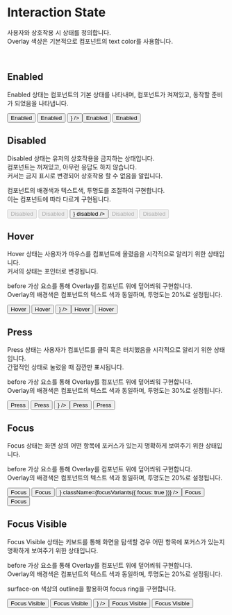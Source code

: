 



<Meta title="Token/InteractionState" />

<br />
<br />
<br />
<br />

# Interaction State

사용자와 상호작용 시 상태를 정의합니다.  
Overlay 색상은 기본적으로 컴포넌트의 text color를 사용합니다.

<br />

## Enabled

Enabled 상태는 컴포넌트의 기본 상태를 나타내며, 컴포넌트가 켜져있고, 동작할 준비가 되었음을 나타냅니다.

<Canvas withSource="none">
  <StoryWrapper>
    <Button variant="primary">Enabled</Button>
    <Button>Enabled</Button>
    <Button isIconButton label="활성 버튼" icon={<Icon icon="moon" />} />
    <Button variant="danger">Enabled</Button>
    <Button variant="text">Enabled</Button>
  </StoryWrapper>
</Canvas>

## Disabled

Disabled 상태는 유저의 상호작용을 금지하는 상태입니다.  
컴포넌트는 꺼져있고, 아무런 응답도 하지 않습니다.  
커서는 금지 표시로 변경되어 상호작용 할 수 없음을 알립니다.

컴포넌트의 배경색과 텍스트색, 투명도를 조절하여 구현합니다.  
이는 컴포넌트에 따라 다르게 구현됩니다.

<Canvas withSource="none">
  <StoryWrapper>
    <Button variant="primary" disabled>
      Disabled
    </Button>
    <Button disabled>Disabled</Button>
    <Button isIconButton label="비활성 버튼" icon={<Icon icon="moon" />} disabled />
    <Button variant="danger" disabled>
      Disabled
    </Button>
    <Button variant="text" disabled>
      Disabled
    </Button>
  </StoryWrapper>
</Canvas>

## Hover

Hover 상태는 사용자가 마우스를 컴포넌트에 올렸음을 시각적으로 알리기 위한 상태입니다.  
커서의 상태는 포인터로 변경됩니다.

before 가상 요소를 통해 Overlay를 컴포넌트 위에 덮어씌워 구현합니다.  
Overlay의 배경색은 컴포넌트의 텍스트 색과 동일하며, 투명도는 20%로 설정됩니다.

<Canvas withSource="none">
  <Story
    storyName="Hover"
    name="Hover"
    parameters={{
      pseudo: {
        hover: true,
      },
    }}
  >
    <StoryWrapper>
      <Button variant="primary">Hover</Button>
      <Button>Hover</Button>
      <Button isIconButton label="Hover 버튼" icon={<Icon icon="moon" />} />
      <Button variant="danger">Hover</Button>
      <Button variant="text">Hover</Button>
    </StoryWrapper>
  </Story>
</Canvas>

## Press

Press 상태는 사용자가 컴포넌트를 클릭 혹은 터치했음을 시각적으로 알리기 위한 상태입니다.  
간혈적인 상태로 눌렀을 때 잠깐만 표시됩니다.

before 가상 요소를 통해 Overlay를 컴포넌트 위에 덮어씌워 구현합니다.  
Overlay의 배경색은 컴포넌트의 텍스트 색과 동일하며, 투명도는 30%로 설정됩니다.

<Canvas withSource="none">
  <Story
    storyName="Press"
    name="Press"
    parameters={{
      pseudo: {
        active: true,
      },
    }}
  >
    <StoryWrapper>
      <Button variant="primary">Press</Button>
      <Button>Press</Button>
      <Button isIconButton label="Press 버튼" icon={<Icon icon="moon" />} />
      <Button variant="danger">Press</Button>
      <Button variant="text">Press</Button>
    </StoryWrapper>
  </Story>
</Canvas>

## Focus

Focus 상태는 화면 상의 어떤 항목에 포커스가 있는지 명확하게 보여주기 위한 상태입니다.

before 가상 요소를 통해 Overlay를 컴포넌트 위에 덮어씌워 구현합니다.  
Overlay의 배경색은 컴포넌트의 텍스트 색과 동일하며, 투명도는 20%로 설정됩니다.

<Canvas withSource="none">
  <Story
    storyName="Focus"
    name="Focus"
    parameters={{
      pseudo: {
        focus: true,
      },
    }}
  >
    <StoryWrapper>
      <Button variant="primary" className={focusVariants({ focus: true })}>
        Focus
      </Button>
      <Button className={focusVariants({ focus: true })}>Focus</Button>
      <Button
        isIconButton
        label="focus 버튼"
        icon={<Icon icon="moon" />}
        className={focusVariants({ focus: true })}
      />
      <Button variant="danger" className={focusVariants({ focus: true })}>
        Focus
      </Button>
      <Button variant="text" className={focusVariants({ focus: true })}>
        Focus
      </Button>
    </StoryWrapper>
  </Story>
</Canvas>

## Focus Visible

Focus Visible 상태는 키보드를 통해 화면을 탐색할 경우 어떤 항목에 포커스가 있는지 명확하게 보여주기 위한 상태입니다.

before 가상 요소를 통해 Overlay를 컴포넌트 위에 덮어씌워 구현합니다.  
Overlay의 배경색은 컴포넌트의 텍스트 색과 동일하며, 투명도는 20%로 설정됩니다.

surface-on 색상의 outline을 활용하여 focus ring을 구현합니다.

<Canvas withSource="none">
  <Story
    storyName="FocusVisible"
    name="FocusVisible"
    parameters={{
      pseudo: {
        focusVisible: true,
      },
    }}
  >
    <StoryWrapper>
      <Button variant="primary">Focus Visible</Button>
      <Button>Focus Visible</Button>
      <Button isIconButton label="focus visible 버튼" icon={<Icon icon="moon" />} />
      <Button variant="danger">Focus Visible</Button>
      <Button variant="text">Focus Visible</Button>
    </StoryWrapper>
  </Story>
</Canvas>
